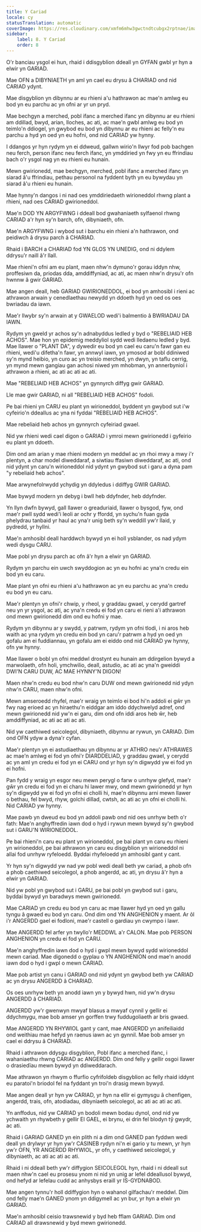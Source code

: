 ```yaml
---
title: Y Cariad
locale: cy
statusTranslation: automatic
coverImage: https://res.cloudinary.com/xmfm6mhw3gwctndtcubgx2rptnae/image/upload/v1740337243/small_cover_educacion_fundamental_a051170f1c.webp
sidebar:
    label: 8. Y Cariad
    order: 8
---
```

O'r banciau ysgol ei hun, rhaid i ddisgyblion ddeall yn GYFAN gwbl yr hyn a elwir yn GARIAD.

Mae OFN a DIBYNIAETH yn aml yn cael eu drysu â CHARIAD ond nid CARIAD ydynt.

Mae disgyblion yn dibynnu ar eu rhieni a'u hathrawon ac mae'n amlwg eu bod yn eu parchu ac yn ofni ar yr un pryd.

Mae bechgyn a merched, pobl ifanc a merched ifanc yn dibynnu ar eu rhieni am ddillad, bwyd, arian, lloches, ac ati, ac mae'n gwbl amlwg eu bod yn teimlo'n ddiogel, yn gwybod eu bod yn dibynnu ar eu rhieni ac felly'n eu parchu a hyd yn oed yn eu hofni, ond nid CARIAD yw hynny.

I ddangos yr hyn rydym yn ei ddweud, gallwn wirio'n llwyr fod pob bachgen neu ferch, person ifanc neu ferch ifanc, yn ymddiried yn fwy yn eu ffrindiau bach o'r ysgol nag yn eu rhieni eu hunain.

Mewn gwirionedd, mae bechgyn, merched, pobl ifanc a merched ifanc yn siarad â'u ffrindiau, pethau personol na fyddent byth yn eu bywydau yn siarad â'u rhieni eu hunain.

Mae hynny'n dangos i ni nad oes ymddiriedaeth wirioneddol rhwng plant a rhieni, nad oes CARIAD gwirioneddol.

Mae'n DOD YN ARGYFWNG i ddeall bod gwahaniaeth sylfaenol rhwng CARIAD a'r hyn sy'n barch, ofn, dibyniaeth, ofn.

Mae'n ARGYFWNG i wybod sut i barchu ein rhieni a'n hathrawon, ond peidiwch â drysu parch â CHARIAD.

Rhaid i BARCH a CHARIAD fod YN GLOS YN UNEDIG, ond ni ddylem ddrysu'r naill â'r llall.

Mae rhieni'n ofni am eu plant, maen nhw'n dymuno'r gorau iddyn nhw, proffesiwn da, priodas dda, amddiffyniad, ac ati, ac maen nhw'n drysu'r ofn hwnnw â gwir GARIAD.

Mae angen deall, heb GARIAD GWIRIONEDDOL, ei bod yn amhosibl i rieni ac athrawon arwain y cenedlaethau newydd yn ddoeth hyd yn oed os oes bwriadau da iawn.

Mae'r llwybr sy'n arwain at y GWAELOD wedi'i balmentio â BWRIADAU DA IAWN.

Rydym yn gweld yr achos sy'n adnabyddus ledled y byd o "REBELIAID HEB ACHOS". Mae hon yn epidemig meddyliol sydd wedi lledaenu ledled y byd. Mae llawer o "PLANT DA", y dywedir eu bod yn cael eu caru'n fawr gan eu rhieni, wedi'u difetha'n fawr, yn annwyl iawn, yn ymosod ar bobl ddiniwed sy'n mynd heibio, yn curo ac yn treisio merched, yn dwyn, yn taflu cerrig, yn mynd mewn gangiau gan achosi niwed ym mhobman, yn annerbyniol i athrawon a rhieni, ac ati ac ati ac ati.

Mae "REBELIAID HEB ACHOS" yn gynnyrch diffyg gwir GARIAD.

Lle mae gwir GARIAD, ni all "REBELIAID HEB ACHOS" fodoli.

Pe bai rhieni yn CARU eu plant yn wirioneddol, byddent yn gwybod sut i'w cyfeirio'n ddeallus ac yna ni fyddai "REBELIAID HEB ACHOS".

Mae rebeliaid heb achos yn gynnyrch cyfeiriad gwael.

Nid yw rhieni wedi cael digon o GARIAD i ymroi mewn gwirionedd i gyfeirio eu plant yn ddoeth.

Dim ond am arian y mae rhieni modern yn meddwl ac yn rhoi mwy a mwy i'r plentyn, a char model diweddaraf, a siwtiau ffasiwn diweddaraf, ac ati, ond nid ydynt yn caru'n wirioneddol nid ydynt yn gwybod sut i garu a dyna pam "y rebeliaid heb achos".

Mae arwynefolrwydd ychydig yn ddyledus i ddiffyg GWIR GARIAD.

Mae bywyd modern yn debyg i bwll heb ddyfnder, heb ddyfnder.

Yn llyn dwfn bywyd, gall llawer o greaduriaid, llawer o bysgod, fyw, ond mae'r pwll sydd wedi'i leoli ar ochr y ffordd, yn sychu'n fuan gyda phelydrau tanbaid yr haul ac yna'r unig beth sy'n weddill yw'r llaid, y pydredd, yr hyllni.

Mae'n amhosibl deall harddwch bywyd yn ei holl ysblander, os nad ydym wedi dysgu CARU.

Mae pobl yn drysu parch ac ofn â'r hyn a elwir yn GARIAD.

Rydym yn parchu ein uwch swyddogion ac yn eu hofni ac yna'n credu ein bod yn eu caru.

Mae plant yn ofni eu rhieni a'u hathrawon ac yn eu parchu ac yna'n credu eu bod yn eu caru.

Mae'r plentyn yn ofni'r chwip, y rheol, y graddau gwael, y cerydd gartref neu yn yr ysgol, ac ati, ac yna'n credu ei fod yn caru ei rieni a'i athrawon ond mewn gwirionedd dim ond eu hofni y mae.

Rydym yn dibynnu ar y swydd, y patrwm, rydym yn ofni tlodi, i ni aros heb waith ac yna rydym yn credu ein bod yn caru'r patrwm a hyd yn oed yn gofalu am ei fuddiannau, yn gofalu am ei eiddo ond nid CARIAD yw hynny, ofn yw hynny.

Mae llawer o bobl yn ofni meddwl drostynt eu hunain am ddirgelion bywyd a marwolaeth, ofn holi, ymchwilio, deall, astudio, ac ati ac yna'n gweiddi DWI'N CARU DUW, AC MAE HYNNY'N DIGON!

Maen nhw'n credu eu bod nhw'n caru DUW ond mewn gwirionedd nid ydyn nhw'n CARU, maen nhw'n ofni.

Mewn amseroedd rhyfel, mae'r wraig yn teimlo ei bod hi'n addoli ei gŵr yn fwy nag erioed ac yn hiraethu'n eiddgar am iddo ddychwelyd adref, ond mewn gwirionedd nid yw'n ei garu, dim ond ofn iddi aros heb ŵr, heb amddiffyniad, ac ati ac ati ac ati.

Nid yw caethiwed seicolegol, dibyniaeth, dibynnu ar rywun, yn CARIAD. Dim ond OFN ydyw a dyna'r cyfan.

Mae'r plentyn yn ei astudiaethau yn dibynnu ar yr ATHRO neu'r ATHRAWES ac mae'n amlwg ei fod yn ofni'r DIARDDELIAD, y graddau gwael, y cerydd ac yn aml yn credu ei fod yn ei CARU ond yr hyn sy'n digwydd yw ei fod yn ei hofni.

Pan fydd y wraig yn esgor neu mewn perygl o farw o unrhyw glefyd, mae'r gŵr yn credu ei fod yn ei charu hi lawer mwy, ond mewn gwirionedd yr hyn sy'n digwydd yw ei fod yn ofni ei cholli hi, mae'n dibynnu arni mewn llawer o bethau, fel bwyd, rhyw, golchi dillad, cwtsh, ac ati ac yn ofni ei cholli hi. Nid CARIAD yw hynny.

Mae pawb yn dweud eu bod yn addoli pawb ond nid oes unrhyw beth o'r fath: Mae'n anghyffredin iawn dod o hyd i rywun mewn bywyd sy'n gwybod sut i GARU'N WIRIONEDDOL.

Pe bai rhieni'n caru eu plant yn wirioneddol, pe bai plant yn caru eu rhieni yn wirioneddol, pe bai athrawon yn caru eu disgyblion yn wirioneddol ni allai fod unrhyw ryfeloedd. Byddai rhyfeloedd yn amhosibl gant y cant.

Yr hyn sy'n digwydd yw nad yw pobl wedi deall beth yw cariad, a phob ofn a phob caethiwed seicolegol, a phob angerdd, ac ati, yn drysu â'r hyn a elwir yn GARIAD.

Nid yw pobl yn gwybod sut i GARU, pe bai pobl yn gwybod sut i garu, byddai bywyd yn baradwys mewn gwirionedd.

Mae CARIAD yn credu eu bod yn caru ac mae llawer hyd yn oed yn gallu tyngu â gwaed eu bod yn caru. Ond dim ond YN ANGHENION y maent. Ar ôl i'r ANGERDD gael ei fodloni, mae'r castell o gardiau yn cwympo i lawr.

Mae ANGERDD fel arfer yn twyllo'r MEDDWL a'r CALON. Mae pob PERSON ANGHENION yn credu ei fod yn CARU.

Mae'n anghyffredin iawn dod o hyd i gwpl mewn bywyd sydd wirioneddol mewn cariad. Mae digonedd o gyplau o YN ANGHENION ond mae'n anodd iawn dod o hyd i gwpl o mewn CARIAD.

Mae pob artist yn canu i GARIAD ond nid ydynt yn gwybod beth yw CARIAD ac yn drysu ANGERDD â CHARIAD.

Os oes unrhyw beth yn anodd iawn yn y bywyd hwn, nid yw'n drysu ANGERDD â CHARIAD.

ANGERDD yw'r gwenwyn mwyaf blasus a mwyaf cynnil y gellir ei ddychmygu, mae bob amser yn gorffen trwy fuddugoliaeth ar bris gwaed.

Mae ANGERDD YN RHYWIOL gant y cant, mae ANGERDD yn anifeiliaidd ond weithiau mae hefyd yn raenus iawn ac yn gynnil. Mae bob amser yn cael ei ddrysu â CHARIAD.

Rhaid i athrawon ddysgu disgyblion, Pobl ifanc a merched ifanc, i wahaniaethu rhwng CARIAD ac ANGERDD. Dim ond felly y gellir osgoi llawer o drasiedïau mewn bywyd yn ddiweddarach.

Mae athrawon yn rhwym o ffurfio cyfrifoldeb disgyblion ac felly rhaid iddynt eu paratoi'n briodol fel na fyddant yn troi'n drasig mewn bywyd.

Mae angen deall yr hyn yw CARIAD, yr hyn na ellir ei gymysgu â chenfigen, angerdd, trais, ofn, atodiadau, dibyniaeth seicolegol, ac ati ac ati ac ati.

Yn anffodus, nid yw CARIAD yn bodoli mewn bodau dynol, ond nid yw ychwaith yn rhywbeth y gellir EI GAEL, ei brynu, ei drin fel blodyn tŷ gwydr, ac ati.

Rhaid i GARIAD GANED yn ein plith ni a dim ond GANED pan fyddwn wedi deall yn drylwyr yr hyn yw'r CASINEB rydyn ni'n ei gario y tu mewn, yr hyn yw'r OFN, YR ANGERDD RHYWIOL, yr ofn, y caethiwed seicolegol, y dibyniaeth, ac ati ac ati ac ati.

Rhaid i ni ddeall beth yw'r diffygion SEICOLEGOL hyn, rhaid i ni ddeall sut maen nhw'n cael eu prosesu ynom ni nid yn unig ar lefel ddeallusol bywyd, ond hefyd ar lefelau cudd ac anhysbys eraill yr IS-GYDNABOD.

Mae angen tynnu'r holl ddiffygion hyn o wahanol gilfachau'r meddwl. Dim ond felly mae'n GANED ynom yn ddigymell ac yn bur, yr hyn a elwir yn GARIAD.

Mae'n amhosibl ceisio trawsnewid y byd heb fflam GARIAD. Dim ond CARIAD all drawsnewid y byd mewn gwirionedd.


